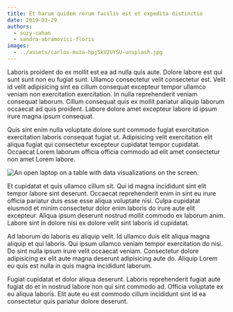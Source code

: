 ```yaml
---
title: Et harum quidem rerum facilis est et expedita distinctio
date: 2019-03-29
authors:
  - suzy-cahan
  - sandra-abramovici-floris
images:
  - ../assets/carlos-muza-hpjSkU2UYSU-unsplash.jpg
---
```



Laboris proident do ex mollit est ea ad nulla quis aute. Dolore labore est qui
sunt sunt non eu fugiat sunt. Ullamco consectetur velit consectetur est. Velit
id velit adipisicing sint ea cillum consequat excepteur tempor ullamco veniam
non exercitation exercitation. In nulla reprehenderit veniam consequat laborum.
Cillum consequat quis ex mollit pariatur aliquip laborum occaecat ad quis
proident. Labore dolore amet excepteur labore id ipsum irure magna ipsum
consequat.

Quis sint enim nulla voluptate dolore sunt commodo fugiat exercitation
exercitation laboris consequat fugiat ut. Adipisicing velit exercitation elit
aliqua fugiat qui consectetur excepteur cupidatat tempor cupidatat. Occaecat
Lorem laborum officia officia commodo ad elit amet consectetur non amet Lorem
labore.

<Box mb={3}>
  <Img
    fluid={props.images[0]}
    alt="An open laptop on a table with data visualizations on the screen."
    title="Laptops are very important tools for statisticians."
  />
</Box>

Et cupidatat et quis ullamco cillum sit. Qui id magna incididunt sint elit
tempor labore sint deserunt. Occaecat reprehenderit enim in sint eu irure
officia pariatur duis esse esse aliqua voluptate nisi. Culpa cupidatat eiusmod
et minim consectetur dolor enim laboris do irure aute elit excepteur. Aliqua
ipsum deserunt nostrud mollit commodo ex laborum anim. Labore sint in dolore
nisi ex dolore velit sint laboris id cupidatat.

Ad laborum do laboris eu aliquip velit. Id ullamco duis elit aliqua magna
aliquip et qui laboris. Qui ipsum ullamco veniam tempor exercitation do nisi. Do
sint nulla ipsum irure velit occaecat veniam. Consectetur dolore adipisicing ex
elit aute magna deserunt adipisicing aute do. Aliquip Lorem eu quis est nulla in
quis magna incididunt laborum.

Fugiat cupidatat et dolor aliqua deserunt. Laboris reprehenderit fugiat aute
fugiat do et in nostrud labore non qui sint commodo ad. Officia voluptate ex eu
aliqua laboris. Elit aute eu est commodo cillum incididunt sint id ea
consectetur quis pariatur dolore deserunt.
